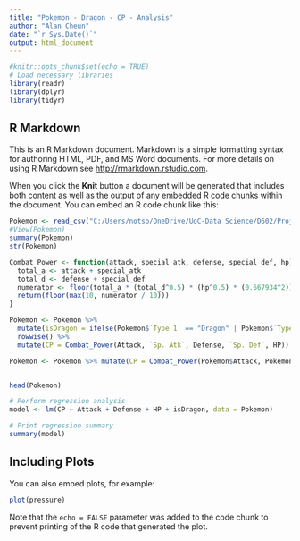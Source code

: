 ```yaml
---
title: "Pokemon - Dragon - CP - Analysis"
author: "Alan Cheun"
date: "`r Sys.Date()`"
output: html_document
---
```


```r
#knitr::opts_chunk$set(echo = TRUE)
# Load necessary libraries
library(readr)
library(dplyr)
library(tidyr)
```

## R Markdown

This is an R Markdown document. Markdown is a simple formatting syntax for authoring HTML, PDF, and MS Word documents. For more details on using R Markdown see <http://rmarkdown.rstudio.com>.

When you click the **Knit** button a document will be generated that includes both content as well as the output of any embedded R code chunks within the document. You can embed an R code chunk like this:

```r

Pokemon <- read_csv("C:/Users/notso/OneDrive/UoC-Data Science/D602/Project/Pokemon.csv")
#View(Pokemon)
summary(Pokemon)
str(Pokemon)
```

```r
Combat_Power <- function(attack, special_atk, defense, special_def, hp) {
  total_a <- attack + special_atk
  total_d <- defense + special_def
  numerator <- floor(total_a * (total_d^0.5) * (hp^0.5) * (0.667934^2))  # Assuming `math.floor` is similar to `floor` in R
  return(floor(max(10, numerator / 10)))
}

Pokemon <- Pokemon %>%
  mutate(isDragon = ifelse(Pokemon$`Type 1` == "Dragon" | Pokemon$`Type 2` == "Dragon", 1, 0)) %>%
  rowwise() %>%
  mutate(CP = Combat_Power(Attack, `Sp. Atk`, Defense, `Sp. Def`, HP))

Pokemon <- Pokemon %>% mutate(CP = Combat_Power(Pokemon$Attack, Pokemon$`Sp. Atk`, Pokemon$Defense, Pokemon$`Sp. Def`, Pokemon$HP))


head(Pokemon)

```

```r
# Perform regression analysis
model <- lm(CP ~ Attack + Defense + HP + isDragon, data = Pokemon)

# Print regression summary
summary(model)
```

## Including Plots

You can also embed plots, for example:

```r
plot(pressure)
```

Note that the `echo = FALSE` parameter was added to the code chunk to prevent printing of the R code that generated the plot.
